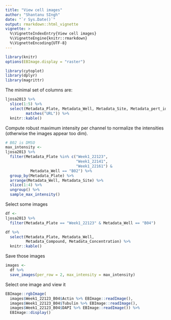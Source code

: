 ```yaml
---
title: "View cell images"
author: "Shantanu SIngh"
date: "`r Sys.Date()`"
output: rmarkdown::html_vignette
vignette: >
  %\VignetteIndexEntry{View cell images}
  %\VignetteEngine{knitr::rmarkdown}
  %\VignetteEncoding{UTF-8}
---
```



```r
library(knitr)
options(EBImage.display = "raster")
```


```r
library(cytoplot)
library(dplyr)
library(magrittr)

```


The minimal set of columns are:

```r
ljosa2013 %>%
  slice(1:5) %>%
  select(Metadata_Plate, Metadata_Well, Metadata_Site, Metadata_pert_id, 
         matches("URL")) %>%
  knitr::kable()

```

Compute robust maximum intensity per channel to normalize the intensities
(otherwise the images appear too dim).

```r
# B02 is DMSO
max_intensity <- 
ljosa2013 %>%
  filter(Metadata_Plate %in% c("Week1_22123", 
                               "Week1_22141", 
                               "Week1_22161") & 
           Metadata_Well == "B02") %>%
  group_by(Metadata_Plate) %>%
  arrange(Metadata_Well, Metadata_Site) %>%
  slice(1:4) %>%
  ungroup() %>% 
  sample_max_intensity()
```


Select some images

```r
df <-
ljosa2013 %>%
  filter(Metadata_Plate == "Week1_22123" & Metadata_Well == "B04") 

df %>% 
  select(Metadata_Plate, Metadata_Well, 
         Metadata_Compound, Metadata_Concentration) %>%
  knitr::kable()

```

Save those images

```r
images <- 
  df %>%
  save_images(per_row = 2, max_intensity = max_intensity)
```

Select one image and view it

```r
EBImage::rgbImage(
  images$Week1_22123_B04$Actin %>% EBImage::readImage(),
  images$Week1_22123_B04$Tubulin %>% EBImage::readImage(),
  images$Week1_22123_B04$DAPI %>% EBImage::readImage()) %>%
  EBImage::display()
```
